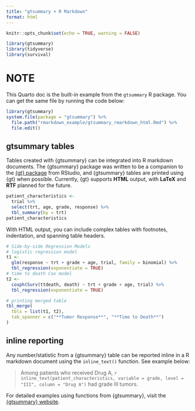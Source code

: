 ```yaml
---
title: "gtsummary + R Markdown"
format: html
---
```


```r
knitr::opts_chunk$set(echo = TRUE, warning = FALSE)
```

```r
library(gtsummary)
library(tidyverse)
library(survival)
```

# NOTE

This Quarto doc is the built-in example from the `gtsummary` R package. You can get the same file by running the code below:

```r
library(gtsummary)
system.file(package = "gtsummary") %>%
  file.path("rmarkdown_example/gtsummary_rmarkdown_html.Rmd") %>%
  file.edit()
```


## gtsummary tables

Tables created with {gtsummary} can be integrated into R markdown documents.
The {gtsummary} package was written to be a companion to the [{gt} package](https://gt.rstudio.com/) from RStudio, and {gtsummary} tables are printed using {gt} when possible.
Currently, {gt} supports **HTML** output, with **LaTeX** and **RTF** planned for the future.

```r
patient_characteristics <-
  trial %>%
  select(trt, age, grade, response) %>%
  tbl_summary(by = trt)  
patient_characteristics
```

With HTML output, you can include complex tables with footnotes, indentation, and spanning table headers.

```r
# Side-by-side Regression Models
# logistic regression model
t1 <-
  glm(response ~ trt + grade + age, trial, family = binomial) %>%
  tbl_regression(exponentiate = TRUE)
# time to death Cox model
t2 <-
  coxph(Surv(ttdeath, death) ~ trt + grade + age, trial) %>%
  tbl_regression(exponentiate = TRUE)

# printing merged table
tbl_merge(
  tbls = list(t1, t2),
  tab_spanner = c("**Tumor Response**", "**Time to Death**")
)
```

## inline reporting

Any number/statistic from a {gtsummary} table can be reported inline in a R markdown document using the `inline_text()` function.  See example below:

> Among patients who received Drug A, `r inline_text(patient_characteristics, variable = grade, level = "III", column = "Drug A")` had grade III tumors.

For detailed examples using functions from {gtsummary}, visit the [{gtsummary} website](http://www.danieldsjoberg.com/gtsummary/).
